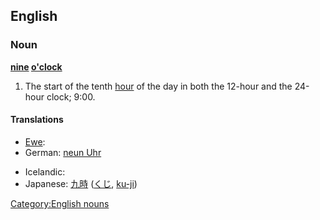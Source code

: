 ==English==

===Noun===
'''[[nine]] [[o'clock]]'''

# The start of the tenth [[hour]] of the day in both the 12-hour and the 24-hour clock; 9:00.

====Translations====
{{trans-top|the start of the tenth hour}}
* [[Ewe]]: {{tø|ee|ga asieke|n|xs=Ewe}}
* German: [[neun Uhr]]
{{trans-mid}}
* Icelandic: {{t-|is|klukkan níu}}
* Japanese: [[九時]] ([[くじ]], [[ku-ji]])
{{trans-bottom}}

[[Category:English nouns]]
